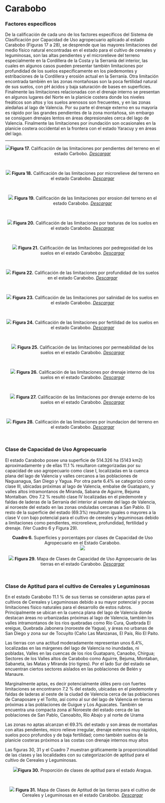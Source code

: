 # Carabobo {-}

### Factores específicos {-}

De la calificación de cada uno de los factores específicos del Sistema de Clasificación por Capacidad de Uso agropecuario aplicado al estado Carabobo (Figuras 17 a 28), se desprende que las mayores limitaciones del medio físico natural encontradas en el estado para el cultivo de cereales y leguminosas, son las altas pendientes y el microrelieve del terreno especialmente en la Cordillera de la Costa y la Serranía del interior, las cuales en algunos casos pueden presentar también limitaciones por profundidad de los suelos específicamente en los piedemontes y estribaciones de la Cordillera y erosión actual en la Serranía. Otra limitación encontrada también en las zonas montañosas son la poca fertilidad natural de sus suelos, con pH ácidos y baja saturación de bases en superficies. Finalmente las limitaciones relacionadas con el drenaje interno se presentan en algunos lugares del Norte en la planicie costera donde los niveles freáticos son altos y los suelos arenosos son frecuentes, y en las zonas aledañas al lago de Valencia. Por su parte el drenaje externo en su mayoría es rápido por las grandes pendientes de la zona montañosa, sin embargo se consiguen drenajes lentos en áreas depresionales cerca del lago de Valencia. Finalmente las limitaciones por inundación son ocasionales en la planicie costera occidental en la frontera con el estado Yaracuy y en áreas del lago.

---

<center>![](Imagenes/Carabobo_Pendiente.png)**Figura 17.** Calificación de las limitaciones por pendientes del terreno en el estado Carbobo.  <a href="Pdfs/Carabobo_Pendiente.pdf" target="_blank" title="descargar">*Descargar*</a></center>
<br>

<center>![](Imagenes/Carabobo_Microrelieve1.png)
**Figura 18.** Calificación de las limitaciones por microrelieve del terreno en el estado Carabobo. <a href="Pdfs/Carabobo_Microrelieve1.pdf" target="_blank" title="descargar">*Descargar*</a></center>
<br>

<center>![](Imagenes/Carabobo_Erosion1.png)
**Figura 19.** Calificación de las limitaciones por erosion del terreno en el estado Carabobo. <a href="Pdfs/Carabobo_Erosion1.pdf" target="_blank" title="descargar">*Descargar*</a></center>
<br>

<center>![](Imagenes/Carabobo_Texturas1.png)
**Figura 20.** Calificación de las limitaciones por texturas de los suelos en el estado Carabobo. <a href="Pdfs/Aragua_Texturas.pdf" target="_blank" title="descargas">*Descargar*</a></center>
<br>

<center>![](Imagenes/Carabobo_Pedregosidad1.png)
**Figura 21.** Calificación de las limitaciones por pedregosidad de los suelos en el estado Carabobo. <a href="Pdfs/Aragua_Pedregosidad.pdf" target="_blank" title="descargas">*Descargar*</a></center>
<br>

<center>![](Imagenes/Carabobo_Profundidad1.png)
**Figura 22.** Calificación de las limitaciones por profundidad de los suelos en el estado Carabobo. <a href="Pdfs/Aragua_Profundidad1.pdf" target="_blank" title="descargas">*Descargar*</a></center>
<br>

<center>![](Imagenes/Carabobo_Sales1.png)
**Figura 23.** Calificación de las limitaciones por salinidad de los suelos en el estado Carabobo. <a href="Pdfs/Aragua_Salinidad1.pdf" target="_blank" title="descargas">*Descargar*</a></center>
<br>

<center>![](Imagenes/Carabobo_Fertilidad1.png)
**Figura 24.** Calificación de las limitaciones por fertilidad de los suelos en el estado Carabobo. <a href="Pdfs/Aragua_Fertilidad1.pdf" target="_blank" title="descargas">*Descargar*</a></center>
<br>

<center>![](Imagenes/Carabobo_Permeabilidad1.png)
**Figura 25.** Calificación de las limitaciones por permeabilidad de los suelos en el estado Carabobo. <a href="Pdfs/Aragua_Permeabilidad1.pdf" target="_blank" title="descargas">*Descargar*</a></center>
<br>

<center>![](Imagenes/Carabobo_D_interno1.png)
**Figura 26.** Calificación de las limitaciones por drenaje interno de los suelos en el estado Carabobo. <a href="Pdfs/Aragua_Dre_interno1.pdf" target="_blank" title="descargas">*Descargar*</a></center>
<br>

<center>![](Imagenes/Carabobo_D_externo1.png)
**Figura 27.** Calificación de las limitaciones por drenaje externo de los suelos en el estado Carabobo. <a href="Pdfs/Aragua_Dre_externo1.pdf" target="_blank" title="descargas">*Descargar*</a></center>
<br>

<center>![](Imagenes/Carabobo_D_Inundacion1.png)
**Figura 28.** Calificación de las limitaciones por inundacion del terreno en el estado Carabobo. <a href="Pdfs/Aragua_Inundacion1.pdf" target="_blank" title="descargas">*Descargar*</a></center>
<br>

### Clase de Capacidad de Uso Agropecuario {-}

El estado Carabobo posee una superficie de 514.326 ha (5143 km2) aproximadamente y de ellas 11.1 % resultaron categorizadas por su capacidad de uso agropecuario como clase I, localizadas en la cuenca plana del lago de Valencia y valles cercanos a las poblaciones de Naguanagua, San Diego y Yagua. Por otra parte 6.4% se categorizó como clase III, ubicadas próximas al lago de Valencia, embalse de Guataparo, y valles altos intramontanos de Miranda, Sabana de Aguirre, Bejuma Montalban. Otro 7.2 % resultó clase IV localizadas en el piedemonte y faldas de laderas de la Serranía del interior al sureste del lago de Valencia, al noroeste del estado en las zonas onduladas cercanas a San Pablo. El resto de la superficie del estado (69.3%) resultaron iguales o mayores a la clase V con bajo potencial para el cultivo de cereales y leguminosas debido a limitaciones como pendientes, microrelieve, profundidad, fertilidad y drenaje. (Ver Cuadro 6 y Figura 29).

<center>**Cuadro 6.** Superficies y porcentajes por clases de Capacidad de Uso Agropecuario en el Estado Carabobo.</center>

<center>![](Imagenes/Carabobo_super_cuso.png)</center>

<br>
<center>![](Imagenes/Carabobo_CUSO1.png)
**Figura 29.** Mapa de Clases de Capacidad de Uso Agropecuario de las tierras en el estado Carabobo. <a href="Pdfs/Carabobo_CUSO1.pdf" target="_blank" title="descargas">*Descargar*</a></center>
<br>


### Clase de Aptitud para el cultivo de Cereales y Leguminosas {-}

En el estado Carabobo 11.1 % de sus tierras se consideran aptas para el cultivos de Cereales y Leguminosas debido a su mayor potencial y pocas limitaciones físico naturales para el desarrollo de estos rubros. Principalmente se ubican en la cuenca plana del lago de Valencia donde destacan áreas no urbanizadas próximas al lago de Valencia, también los valles intramontanos de los ríos quebradas como Río Cura, Quebrada El ereigue, Quebrada Jabonera (noroeste de Yagua), y áreas no urbanas de San Diego y zona sur de Tocuyito (Caño Las Manzanas, El País, Río El Paito. 

Las tierras con una actitud moderadamente representan unos 6.4%, localizadas en las márgenes del lago de Valencia no inundadas, ni pobladas, Valles en las cuencas de los ríos Guataparo, Canaobo, Chirgua; Sectores de los Valles altos de Carabobo como Aguirre, Bejuma, Montaban, Sabaneta, las Matas y Miranda (rio tigres). Por el lado Sur del estado se encuentran ciertos sectores aislados en las poblaciones de Belén y Manaure.

Marginalmente aptas, es decir potencialmente útiles pero con fuertes limitaciones se encontraron 7.2 % del estado, ubicadas en el piedemonte y faldas de laderas al oeste de la ciudad de Valencia cerca de las poblaciones de Canaposare y el Torito, así como al sur del lago de Valencia en tierras próximas a las poblaciones de Guigue y Los Aguacates. También se encuentra una compacta zona al Noroeste del estado cerca de las poblaciones de San Pablo, Canoabito, Río Abajo y al norte de Urama

Las zonas no aptas alcanzan el 69.3% del estado y son áreas de montañas con altas pendientes, micro relieve irregular, drenaje externos muy rápidos, suelos poco profundos y de baja fertilidad; como también suelos de la planicie costeras próximos a las costas con drenaje internos muy altos

Las figuras 30, 31 y el Cuadro 7 muestran gráficamente la proporcionalidad de las clases y  las localidades con su categorización de aptitud para el cultivo de Cereales y Leguminosas.

<center>![](Imagenes/Figura_aragua_aptitud.png)**Figura 30.** Proporción de clases de aptitud para el estado Aragua.</center>
<br>

<center>![](Imagenes/Carabobo_Aptitud.png)
**Figura 31.** Mapa de Clases de Aptitud de las tierras para el cultivo de Cereales y Leguminosas en el estado Carabobo. <a href="Pdfs/Carabobo_Aptitud.pdf" target="_blank" title="descargas">*Descargar*</a></center>
<br>
